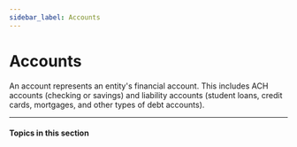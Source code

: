 ```yaml
---
sidebar_label: Accounts
---
```



# Accounts
An account represents an entity's financial account. This includes
ACH accounts (checking or savings) and liability
accounts (student loans, credit cards, mortgages, and other types of debt accounts).

---

#### Topics in this section

<CardContainer>
  <SectionItemCard
    colSize={6}
    header="Overview"
    href="/guides/accounts/overview"
  />
  <SectionItemCard
    colSize={6}
    header="Create an account"
    href="/guides/accounts/create-an-account"
  />
  <SectionItemCard
    colSize={6}
    header="Capabilities"
    href="/guides/accounts/capabilities"
  />
  <SectionItemCard
    colSize={6}
    header="ACH verification"
    href="/guides/accounts/ach-verification"
  />
  <SectionItemCard
    colSize={6}
    header="Retrieve liability account data"
    href="/guides/accounts/retrieve-liability-account-data"
  />
</CardContainer>
